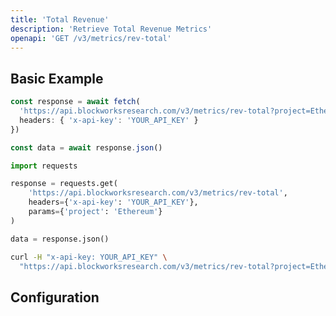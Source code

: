 ```yaml
---
title: 'Total Revenue'
description: 'Retrieve Total Revenue Metrics'
openapi: 'GET /v3/metrics/rev-total'
---
```



<Endpoint method="GET" path="/v3/metrics/rev-total" />

## Basic Example

<CodeGroup>

```typescript TypeScript
const response = await fetch(
  'https://api.blockworksresearch.com/v3/metrics/rev-total?project=Ethereum', {
  headers: { 'x-api-key': 'YOUR_API_KEY' }
})

const data = await response.json()
```

```python Python
import requests

response = requests.get(
    'https://api.blockworksresearch.com/v3/metrics/rev-total',
    headers={'x-api-key': 'YOUR_API_KEY'},
    params={'project': 'Ethereum'}
)

data = response.json()
```

```bash cURL
curl -H "x-api-key: YOUR_API_KEY" \
  "https://api.blockworksresearch.com/v3/metrics/rev-total?project=Ethereum"
```

</CodeGroup>


<GenericResponse />

## Configuration

<QueryParams />